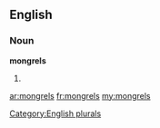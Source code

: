 ==English==

===Noun===
'''mongrels'''

# {{plural of|[[mongrel]]}}

[[Category:English plurals]]

[[ar:mongrels]]
[[fr:mongrels]]
[[my:mongrels]]